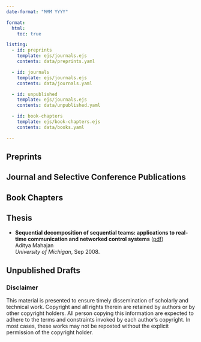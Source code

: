 ```yaml
---
date-format: "MMM YYYY"

format:
  html:
    toc: true

listing:
  - id: preprints
    template: ejs/journals.ejs
    contents: data/preprints.yaml

  - id: journals
    template: ejs/journals.ejs
    contents: data/journals.yaml

  - id: unpublished
    template: ejs/journals.ejs
    contents: data/unpublished.yaml

  - id: book-chapters
    template: ejs/book-chapters.ejs
    contents: data/books.yaml

---
```



## Preprints

:::{#preprints}
:::


## Journal and Selective Conference Publications
:::{#journals}
:::

## Book Chapters
:::{#book-chapters}
:::

## Thesis

- **Sequential decomposition of sequential teams: applications to real-time communication and networked control systems**
  ([pdf](projects/thesis/mahajan-thesis.pdf))
  <br />
  Aditya Mahajan
  <br />
  <em>University of Michigan</em>,
  Sep 2008. 
  
## Unpublished Drafts

:::{#unpublished}
:::


<div class="fs-10">
### Disclaimer

This material is presented to ensure timely dissemination of scholarly and technical work. Copyright and all rights therein are retained by authors or by other copyright holders. All person copying this information are expected to adhere to the terms and constraints invoked by each author's copyright. In most cases, these works may not be reposted without the explicit permission of the copyright holder.
</div>


